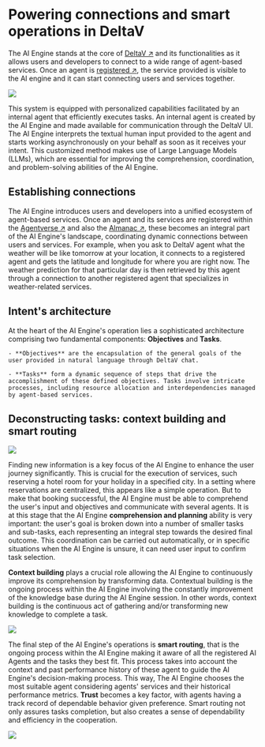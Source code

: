 # Powering connections and smart operations in DeltaV

The AI Engine stands at the core of [DeltaV ↗️](https://deltav.agentverse.ai/login) and its functionalities as it allows users and developers to connect to a wide range of agent-based services. Once an agent is [registered ↗️](/guides/agentverse/registering-agent-services), the service provided is visible to the AI engine and it can start connecting users and services together.

![](../../../src/images/missing.jpeg)

This system is equipped with personalized capabilities facilitated by an internal agent that efficiently executes tasks. An internal agent is created by the AI Engine and made available for communication through the DeltaV UI. The AI Engine interprets the textual human input provided to the agent and starts working asynchronously on your behalf as soon as it receives your intent. This customized method makes use of Large Language Models (LLMs), which are essential for improving the comprehension, coordination, and problem-solving abilities of the AI Engine.

## Establishing connections

The AI Engine introduces users and developers into a unified ecosystem of agent-based services. Once an agent and its services are registered within the [Agentverse ↗️](/concepts/agent-services/agentverse-intro) and also the [Almanac ↗️](/references/contracts/uagents-almanac/almanac-overview), these becomes an integral part of the AI Engine's landscape, coordinating dynamic connections between users and services. For example, when you ask to DeltaV agent what the weather will be like tomorrow at your location, it connects to a registered agent and gets the latitude and longitude for where you are right now. The weather prediction for that particular day is then retrieved by this agent through a connection to another registered agent that specializes in weather-related services.

## Intent's architecture

At the heart of the AI Engine's operation lies a sophisticated architecture comprising two fundamental components: **Objectives** and **Tasks**.

    - **Objectives** are the encapsulation of the general goals of the user provided in natural language through DeltaV chat.

    - **Tasks** form a dynamic sequence of steps that drive the accomplishment of these defined objectives. Tasks involve intricate processes, including resource allocation and interdependencies managed by agent-based services.

## Deconstructing tasks: context building and smart routing

![](../../../src/images/missing.jpeg)

Finding new information is a key focus of the AI Engine to enhance the user journey significantly. This is crucial for the execution of services, such reserving a hotel room for your holiday in a specified city. In a setting where reservations are centralized, this appears like a simple operation. But to make that booking successful, the AI Engine must be able to comprehend the user's input and objectives and communicate with several agents. It is at this stage that the AI Engine **comprehension and planning** ability is very important: the user's goal is broken down into a number of smaller tasks and sub-tasks, each representing an integral step towards the desired final outcome. This coordination can be carried out automatically, or in specific situations when the AI Engine is unsure, it can need user input to confirm task selection.

**Context building** plays a crucial role allowing the AI Engine to continuously improve its comprehension by transforming data. Contextual building is the ongoing process within the AI Engine involving the constantly improvement of the knowledge base during the AI Engine session. In other words, context building is the continuous act of gathering and/or transforming new knowledge to complete a task.

![](../../../src/images/missing.jpeg)

The final step of the AI Engine's operations is **smart routing**, that is the ongoing process within the AI Engine making it aware of all the registered AI Agents and the tasks they best fit. This process takes into account the context and past performance history of these agent to guide the AI Engine's decision-making process. This way, The AI Engine chooses the most suitable agent considering agents' services and their historical performance metrics. **Trust** becomes a key factor, with agents having a track record of dependable behavior given preference. Smart routing not only assures tasks completion, but also creates a sense of dependability and efficiency in the cooperation.

![](../../../src/images/missing.jpeg)
